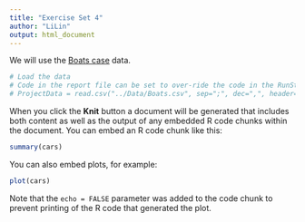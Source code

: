 ```yaml
---
title: "Exercise Set 4"
author: "LiLin"
output: html_document
---
```


We will use the [Boats case](http://inseaddataanalytics.github.io/INSEADAnalytics/Boats-A-prerelease.pdf) data. 

```r
# Load the data
# Code in the report file can be set to over-ride the code in the RunStudy.R file.
# ProjectData = read.csv("../Data/Boats.csv", sep=";", dec=",", header=TRUE)
```

When you click the **Knit** button a document will be generated that includes both content as well as the output of any embedded R code chunks within the document. You can embed an R code chunk like this:

```r
summary(cars)
```

You can also embed plots, for example:

```r
plot(cars)
```

Note that the `echo = FALSE` parameter was added to the code chunk to prevent printing of the R code that generated the plot.
